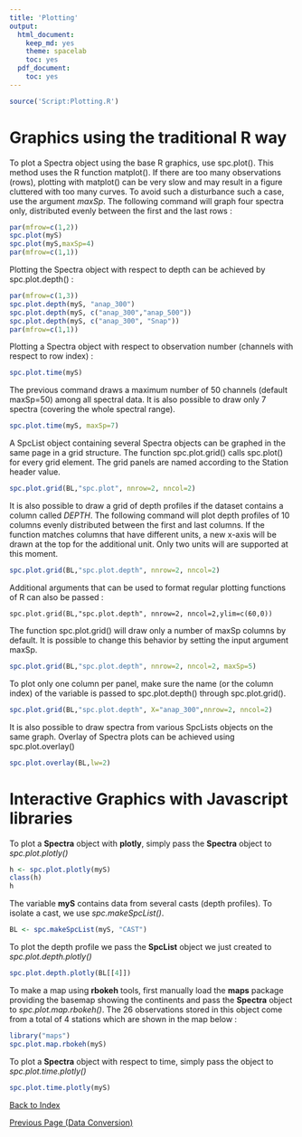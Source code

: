 ```yaml
---
title: 'Plotting'
output:
  html_document:
    keep_md: yes
    theme: spacelab
    toc: yes
  pdf_document:
    toc: yes
---
```


```r
source('Script:Plotting.R')
```

# Graphics using the traditional R way
To plot a Spectra object using the base R graphics, use spc.plot(). This method uses the R function matplot(). If there are too many observations (rows), plotting with matplot() can be very slow and may result in a figure cluttered with too many curves. To avoid such a disturbance such a case, use the argument *maxSp*. The following command will graph four spectra only, distributed evenly between the first and the last rows :


```r
par(mfrow=c(1,2))
spc.plot(myS)
spc.plot(myS,maxSp=4) 
par(mfrow=c(1,1))
```

Plotting the Spectra object with respect to depth can be achieved by spc.plot.depth() :

```r
par(mfrow=c(1,3))
spc.plot.depth(myS, "anap_300") 
spc.plot.depth(myS, c("anap_300","anap_500")) 
spc.plot.depth(myS, c("anap_300", "Snap"))
par(mfrow=c(1,1))
```

Plotting a Spectra object with respect to observation number (channels with respect to row index) : 

```r
spc.plot.time(myS)
```

The previous command draws a maximum number of 50 channels (default maxSp=50) among all spectral data. It is also possible to draw only 7 spectra (covering the whole spectral range).

```r
spc.plot.time(myS, maxSp=7) 
```

A SpcList object containing several Spectra objects can be graphed in the same page in a grid structure. The function spc.plot.grid() calls spc.plot() for every grid element. The grid panels are named according to the Station header value.
```r
spc.plot.grid(BL,"spc.plot", nnrow=2, nncol=2)
```

It is also possible to draw a grid of depth profiles if the dataset contains a column called *DEPTH*. The following command will plot depth profiles of 10 columns evenly distributed between the first and last columns. If  the function matches columns that have different units, a new x-axis will be drawn at the top for the additional unit. Only two units will are supported at this moment.

```r
spc.plot.grid(BL,"spc.plot.depth", nnrow=2, nncol=2)
```

Additional arguments that can be used to format regular plotting functions of R can also be passed :
```
spc.plot.grid(BL,"spc.plot.depth", nnrow=2, nncol=2,ylim=c(60,0)) 
```

The function spc.plot.grid() will draw only a number of maxSp columns by default. It is possible to change this behavior by setting the input argument maxSp.

```r
spc.plot.grid(BL,"spc.plot.depth", nnrow=2, nncol=2, maxSp=5)
```

To plot only one column per panel, make sure the name (or the column index) of the variable is passed to spc.plot.depth() through spc.plot.grid().
```r
spc.plot.grid(BL,"spc.plot.depth", X="anap_300",nnrow=2, nncol=2)
```

It is also possible to draw spectra from various SpcLists objects on the same graph. Overlay of Spectra plots can be achieved using spc.plot.overlay()

```r
spc.plot.overlay(BL,lw=2)
```


# Interactive Graphics with Javascript libraries

To plot a **Spectra** object with **plotly**, simply pass the **Spectra** object to *spc.plot.plotly()*
```r
h <- spc.plot.plotly(myS)
class(h)
h
```

The variable **myS** contains data from several casts (depth profiles). To isolate a cast, we use *spc.makeSpcList()*.
```r
BL <- spc.makeSpcList(myS, "CAST")
```

To plot the depth profile we pass the **SpcList** object we just created to *spc.plot.depth.plotly()*
```r
spc.plot.depth.plotly(BL[[4]])
```

To make a map using **rbokeh** tools, first manually load the **maps** package providing the basemap showing the continents and pass the **Spectra** object to *spc.plot.map.rbokeh()*. The 26 observations stored in this object come from a total of 4 stations which are shown in the map below :
```r
library("maps")
spc.plot.map.rbokeh(myS)
```
To plot a **Spectra** object with respect to time, simply pass the object to *spc.plot.time.plotly()*
```r
spc.plot.time.plotly(myS)
```


[Back to Index](http://pranageo.com/geospectral/geospectral-tutorial)

[Previous Page (Data Conversion)](../Data_Conversion/Data_Conversion.html)